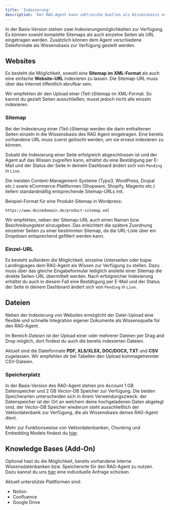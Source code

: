 ```yaml
---
title: 'Indexierung'
description: 'Der RAG-Agent kann zahlreiche Quellen als Wissensbasis nutzen.'
---
```


In der Basis-Version stehen zwei Indexierungsmöglichkeiten zur Verfügung. Es können sowohl komplette Sitemaps als auch einzelne Seiten als URL eingetragen werden. Zusätzlich können dem Agent verschiedene Dateiformate als Wissensbasis zur Verfügung gestellt werden.


## Websites 

Es besteht die Möglichkeit, sowohl eine **Sitemap im XML-Format** als auch eine einfache **Website-URL** indexieren zu lassen. Die Sitemap-URL muss über das Internet öffentlich abrufbar sein.

<Tip>Wir empfehlen dir den Upload einer (Teil-)Sitemap im XML-Format. So kannst du gezielt Seiten ausschließen, musst jedoch nicht alle einzeln indexieren.</Tip>


### Sitemap

Bei der Indexierung einer (Teil-)Sitemap werden die darin enthaltenen Seiten einzeln in die Wissensbasis des RAG Agent eingetragen. Eine bereits vorhandene URL muss zuerst gelöscht werden, um sie erneut indexieren zu können.

Sobald die Indexierung einer Seite erfolgreich abgeschlossen ist und der Agent auf das Wissen zugreifen kann, erhältst du eine Bestätigung per E-Mail und der Status der Seite in deinem Dashboard ändert sich von `Pending` in `Live`.

Die meisten Content-Management-Systeme (Typo3, WordPress, Drupal etc.) sowie eCommerce-Plattformen (Shopware, Shopify, Magento etc.) liefern standardmäßig entsprechende Sitemap-URLs mit.

Beispiel-Format für eine Produkt-Sitemap in Wordpress:
```
https://www.deinedomain.de/product-sitemap.xml
```

Wir empfehlen, neben der Sitemap-URL auch einen Namen bzw. Beschreibungstext einzugeben. Das erleichtert die spätere Zuordnung einzelner Seiten zu einer bestimmten Sitemap, da die URL-Liste über ein Dropdown entsprechend gefiltert werden kann.


### Einzel-URL

Es besteht außerdem die Möglichkeit, einzelne Unterseiten oder bspw. Landingpages dem RAG-Agent als Wissen zur Verfügung zu stellen. Dazu muss über das gleiche Eingabeformular lediglich anstelle einer Sitemap die direkte Seiten-URL übermittelt werden. Nach erfolgreicher Indexierung erhältst du auch in diesem Fall eine Bestätigung per E-Mail und der Status der Seite in deinem Dashboard ändert sich von `Pending` in `Live`.


## Dateien

Neben der Indexierung von Websites ermöglicht der Datei-Upload eine flexible und schnelle Integration eigener Dokumente als Wissensquelle für den RAG-Agent.

Im Bereich *Dateien* ist der Upload einer oder mehrerer Dateien per Drag and Drop möglich, dort findest du auch die bereits indexierten Dateien.

Aktuell sind die Dateiformate **PDF, XLS/XLSX, DOC/DOCX, TXT** und **CSV** zugelassen. Wir empfehlen dir bei Tabellen den Upload kommagetrennter CSV-Dateien.

### Speicherplatz

In der Basis-Version des RAG-Agent stehen pro Account 1 GB Datenspeicher und 2 GB Vector-DB Speicher zur Verfügung. Die beiden Speicherarten unterscheiden sich in ihrem Verwendungszweck: der Datenspeicher ist der Ort an welchem deine hochgeladenen Daten abgelegt sind, der Vector-DB Speicher wiederum steht ausschließlich der Vektordatenbank zur Verfügung, die als Wissensbasis deines RAG-Agent dient.

<Tip>Mehr zur Funktionsweise von Vektordatenbanken, Chunking und Embedding Models findest du <a href="https://weaviate.io/blog/what-is-agentic-rag" target="_blank">hier</a>.</Tip>

## Knowledge Bases (Add-On)

Optional hast du die Möglichkeit, bereits vorhandene interne Wissensdatenbanken bzw. Speicherorte für den RAG-Agent zu nutzen. Dazu kannst du uns <a href="#">hier</a> eine individuelle Anfrage schicken.

Aktuell unterstütze Plattformen sind:

- Notion
- Confluence
- Google Drive
 